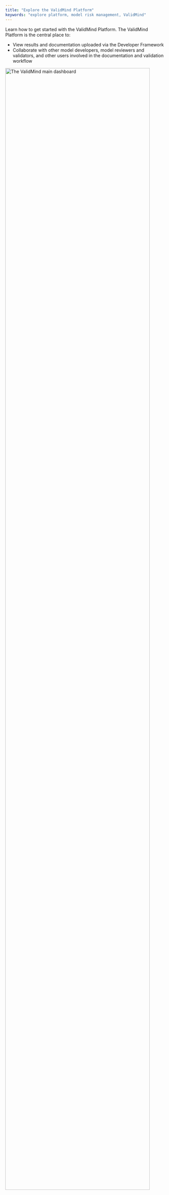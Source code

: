 ```yaml
---
title: "Explore the ValidMind Platform"
keywords: "explore platform, model risk management, ValidMind"
---
```


Learn how to get started with the ValidMind Platform. The ValidMind Platform is the central place to: 

  - View results and documentation uploaded via the Developer Framework
  - Collaborate with other model developers, model reviewers and validators, and other users involved in the documentation and validation workflow

[![The ValidMind main dashboard](dashboard.png){width=95% fig-align="left" fig-alt="An image showing the ValidMind UI main dashboard"}]({{< var vm_ui >}})

::: {.column-margin}
::: {.callout-important}
## Using a company VPC?
Log in through AWS PrivateLink:
[{{< var vm_ui_privatelink >}}]({{< var vm_ui_privatelink >}})
:::
:::

## Explore how documentation and test results get uploaded 

Get a walk-through for how uploads to the ValidMind Platform appear. These steps use an existing project that goes with our intro notebook, but they demonstrate how the Developer Framework and the ValidMind Platform work hand-in-hand. 

1. [Log in to the ValidMind UI]({{< var vm_ui >}}).

2. From the side navigation, select **Model Inventory**.

3. Locate or search for the `Customer Churn Model` and select it.

   On the model details page that open, you can find important information about the model, such as:

    - The ID of the model and its specific use case
    - The owners, developers, validators, and business unit associated with the model
    - The approval route for the validation workflow 
    - The risk tier, current version, and the last and next validation dates
    - And more

4. Scroll down to **Project History** and select the model.

   On the project details page that opens, you can see what is included, such as documentation, project findings, validation report, and more.

   If you want to know more about what these sections provide, check out our [Introduction to the ValidMind Developer Framework](developer-framework-introduction.qmd#validmind-documentation-project-structure).

   Note also that the model status is **In Documentation**. This is the status that a model starts in as part of a documentation project. You can click **See workflow** to look at what the full workflow is, from documentation, to validation, to review, and finally approval. 
    
5. Select **Documentation**, **2. Data preparation** and then **2.1. Data description**. 

   ![The Data description page](data-description.png){width=95% fig-align="left" fig-alt="An image showing the data description page in the ValidMind UI"}

   This content is generated by the ValidMind developer framework and provides information about the dataset used, including histograms, information about dataset quality, 

    The project opens and you 
   - [Include any sub-steps or details needed to complete this step]

4. [Step 4]
   - [Include any sub-steps or details needed to complete this step]

4. [Step 4]
   - [Include any sub-steps or details needed to complete this step]

4. [Step 4]
   - [Include any sub-steps or details needed to complete this step]


## Create a new documentation project

Learn how to create a new documentation project in the ValidMind Platform which you can use to upload tests and documentation, review and validate models, and generate validation reports.

1. [Log in to the ValidMind UI]({{< var vm_ui >}}).
   
2. On the **Documentation Projects** page, click **Create new project**.
   
3. Select the relevant details in the form:

   - Select the relevant model 
   - Select the relevant type of documentation you are looking to generate 
   - Enter a name for the project 

4. Click **Create Project**.

::: {.column-margin}
::: {.callout-tip}
The documentation template is automatically applied based on the selected model details and documentation requirements configured by an administrator, such as your model risk management team.
:::
:::

ValidMind has now created an empty documentation project associated with the model. You can access this project from the UI on the **Documentation Projects** page or by navigating to the relevant model details page in the **Model Inventory** page.

4. Locating the project identifier, API key and secret:
   
   On the **Client Integration** page of the newly created project, you can find the initialization code that enables the client library to associate documentation and tests with the appropriate project. The initialization code configures the following arguments: 

- `api_host`: The location of the ValidMind API
- `api_key`: The account API key
- `api_secret`: The account secret key
- `project`: The project identifier

The code snippet can be copied and pasted directly into your developer source code to integrate the ValidMind Developer Framework and to be able to upload to the ValidMind Platform.

## Related topics

Ready to use ValidMind for production with your own use cases? [Follow our how-to guides](guide.qmd).
